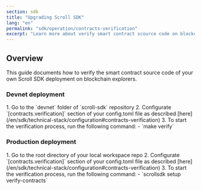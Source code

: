 ```yaml
---
section: sdk
title: "Upgrading Scroll SDK"
lang: "en"
permalink: "sdk/operation/contracts-verification"
excerpt: "Learn more about verify smart contract scource code on blockchain explorer"
---
```



## Overview

This guide documents how to verify the smart contract source code of your own Scroll SDK deployment on blockchain explorers.

### Devnet deployment

<Steps>
1. Go to the `devnet` folder of `scroll-sdk` repository
2. Configurate `[contracts.verification]` section of your config.toml file as described [here](/en/sdk/technical-stack/configuration#contracts-verification)
3. To start the verification process, run the following command:
    - `make verify`
</Steps>

### Production deployment

<Steps>
1. Go to the root directory of your local workspace repo
2. Configurate `[contracts.verification]` section of your config.toml file as described [here](/en/sdk/technical-stack/configuration#contracts-verification)
3. To start the verification process, run the following command:
    - `scrollsdk setup verify-contracts`
</Steps>